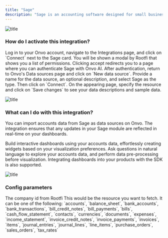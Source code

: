 ```yaml
---
title: "Sage"
description: "Sage is an accounting software designed for small businesses, offering tools for invoicing, expense tracking, and financial management. It provides a user-friendly platform to streamline bookkeeping tasks and facilitate efficient financial operations."
---
```


![title](/assets/integrations/sage.png)

### How do I activate this integration?

<Steps>
  <Step title="First Step">
    Log in to your Onvo account, navigate to the Integrations page, and click on
    `Connect` next to the Sage card.
  </Step>
  <Step title="Second Step">
    You will be shown a modal by Rootfi that shows you a list of permissions.
    Clicking accept redirects you to a page where you can authenticate Sage with
    Onvo AI.
  </Step>
  <Step title="Third Step">
    After authentication, return to Onvo's Data sources page and click on `New
    data source`.
  </Step>
  <Step title="Fourth Step">
    Provide a name for the data source, an optional description, and select Sage
    as the type. Then click on `Connect`.
  </Step>
  <Step title="Fifth Step">
    On the appearing page, specify the resource and click on `Save changes` to
    see your data descriptions and sample data.
  </Step>
</Steps>

![title](/assets/integrations/sage-1.png)

### What can I do with this integration?

You can import accounts data from Sage as data sources on Onvo. The integration ensures that any updates in your Sage module are reflected in real-time on your dashboards.

Build interactive dashboards using your accounts data, effortlessly creating widgets based on your visualization preferences. Ask questions in natural language to explore your accounts data, and perform data pre-processing before visualization. Integrating dashboards into your products with the SDK is also supported.

![title](/assets/integrations/common-dashboard.png)

### Config parameters

<ParamField path="company_id" type="number">
  The company id from Rootfi
</ParamField>

<ParamField path="resource" type="string">
  This would be the resource you want to fetch. It can be one of the following:
  `accounts`, `balance_sheet`, `bank_accounts`, `bank_transactions`,
  `bill_credit_notes`, `bill_payments`, `bills`, `cash_flow_statement`,
  `contacts`, `currencies`, `documents`, `expenses`, `income_statement`,
  `invoice_credit_notes`, `invoice_payments`, `invoices`, `items`,
  `journal_entries`, `journal_lines`, `line_items`, `purchase_orders`,
  `sales_orders`, `tax_rates`
</ParamField>

